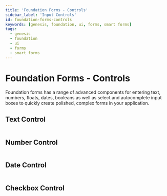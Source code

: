 ---
title: 'Foundation Forms - Controls'
sidebar_label: 'Input Controls'
id: foundation-forms-controls
keywords: [genesis, foundation, ui, forms, smart forms]
tags:
  - genesis
  - foundation
  - ui
  - forms
  - smart forms
---

# Foundation Forms - Controls

Foundation forms has a range of advanced components for entering text, numbers, floats, dates, booleans as well as select and autocomplete input boxes to quickly create polished, complex forms in your application.

## Text Control

```ts

```

## Number Control

```ts

```

## Date Control
```ts

```

## Checkbox Control

```ts

```
